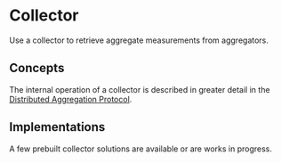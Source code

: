 ---
---


# Collector

Use a collector to retrieve aggregate measurements from aggregators.

## Concepts

The internal operation of a collector is described in greater detail in the [Distributed Aggregation Protocol][1].

## Implementations

A few prebuilt collector solutions are available or are works in progress.

<DocCardList />

[1]: https://www.ietf.org/archive/id/draft-ietf-ppm-dap-07.html#name-collecting-results
